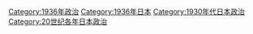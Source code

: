 [[Category:1936年政治|Category:1936年政治]]
[[Category:1936年日本|Category:1936年日本]]
[[Category:1930年代日本政治|Category:1930年代日本政治]]
[[Category:20世纪各年日本政治|Category:20世纪各年日本政治]]